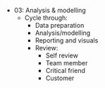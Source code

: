 - 03: Analysis & modelling
    - Cycle through:
        - Data preparation
        - Analysis/modelling
        - Reporting and visuals
        - Review:
          - Self review
          - Team member
          - Critical friend
          - Customer
